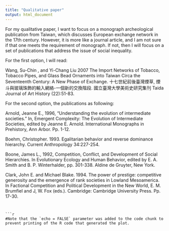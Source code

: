 ```yaml
---
title: "Qualitative paper"
output: html_document
---
```


For my qualitative paper, I want to focus on a monograph archeological publication from Taiwan, which discusses European exchange network in the 17th century. However, it is more like a journal article, and I am not sure if that one meets the requirement of monograph. If not, then I will focus on a set of publications that address the issue of social inequality.

For the first option, I will read: 

Wang, Su-Chin , and Yi-Chang  Liu  2007 The Import Networks of Tobacco, Tobacco Pipes, and Glass Bead Ornaments into Taiwan Circa the Seventeenth Century: A New Phase of Exchange. 十七世紀前後臺灣煙草, 煙斗與玻璃珠飾的輸入網絡-一個新的交換階段. 國立臺灣大學美術史研究集刊 Taida Journal of Art History (22):51-83.

For the second option, the publications as following:

Arnold, Jeanne E., 1996, “Understanding the evolution of intermediate societies.” In, Emergent Complexity: The Evolution of Intermediate Societies, edited by Jeanne E. Arnold.  International Monographs in Prehistory, Ann Arbor. Pp. 1-12.

Boehm, Christopher. 1993. Egalitarian behavior and reverse dominance hierarchy. Current Anthropology 34:227-254.

Boone, James L.,  1992,  Competition, Conflict, and Development of Social Hierarchies.  In Evolutionary Ecology and Human Behavior, edited by E. A. Smith and B. P. Winterhalder, pp. 301-338.  Aldine de Gruyter, New York.

Clark, John E. and Michael Blake. 1994. The power of prestige: competitive generosity and the emergence of rank societies in Lowland Mesoamerica. In Factional Competition and Political Development in the New World, E. M. Brumfiel and J, W. Fox (eds.). Cambridge: Cambridge University Press. Pp. 17-30.
```


```r
#Note that the `echo = FALSE` parameter was added to the code chunk to prevent printing of the R code that generated the plot.
```


